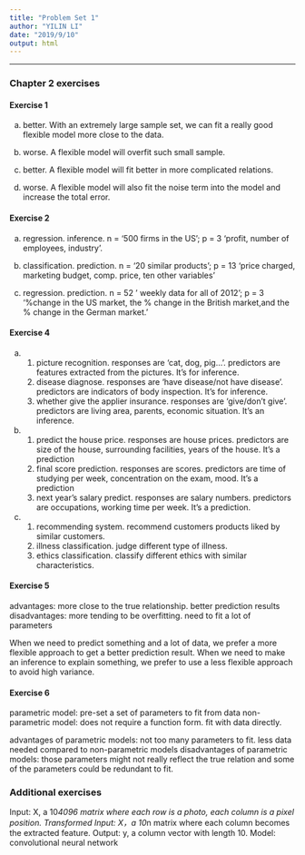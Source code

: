 ```yaml
---
title: "Problem Set 1"
author: "YILIN LI"
date: "2019/9/10"
output: html
---
```


* * *

### Chapter 2 exercises

#### Exercise 1
a) better. With an extremely large sample set, we can fit a really good flexible model more close to the data. 

b) worse. A flexible model will overfit such small sample. 

c) better. A flexible model will fit better in more complicated relations.

d) worse. A flexible model will also fit the noise term into the model and increase the total error. 

#### Exercise 2
a) regression. inference. n = '500 firms in the US'; p = 3 'profit, number of employees, industry'.

b) classification. prediction. n = '20 similar products'; p = 13 'price charged, marketing budget, comp. price, ten other variables'

c) regression. prediction. n = 52 ' weekly data for all of 2012'; p = 3 '%change in the US market, the % change in the British market,and the % change in the German market.'

#### Exercise 4
a) 1. picture recognition. responses are 'cat, dog, pig...'. predictors are features extracted from the pictures. It's for inference. 
   2. disease diagnose. responses are 'have disease/not have disease'. predictors are indicators of body inspection. It's for inference. 
   3. whether give the applier insurance. responses are 'give/don't give'. predictors are living area, parents, economic situation. It's an inference. 

b) 1. predict the house price. responses are house prices. predictors are size of the house, surrounding facilities, years of the house. It's a prediction 
   2. final score prediction. responses are scores. predictors are time of studying per week, concentration on the exam, mood. It's a prediction 
   3. next year's salary predict. responses are salary numbers. predictors are occupations, working time per week. It's a prediction. 

c) 1. recommending system. recommend customers products liked by similar customers.
   2. illness classification. judge different type of illness.
   3. ethics classification. classify different ethics with similar characteristics. 
   
#### Exercise 5
advantages: more close to the true relationship. better prediction results
disadvantages: more tending to be overfitting. need to fit a lot of parameters 

When we need to predict something and a lot of data, we prefer a more flexible approach to get a better prediction result. When we need to make an inference to explain something, we prefer to use a less flexible approach to avoid high variance.

#### Exercise 6 
parametric model: pre-set a set of parameters to fit from data
non-parametric model: does not require a function form. fit with data directly.

advantages of parametric models: not too many parameters to fit. less data needed compared to non-parametric models
disadvantages of parametric models: those parameters might not really reflect the true relation and some of the parameters could be redundant to fit.

### Additional exercises
Input: X, a 10*4096 matrix where each row is a photo, each column is a pixel position.
Transformed Input: X，a 10*n matrix where each column becomes the extracted feature. 
Output: y, a column vector with length 10. 
Model: convolutional neural network 